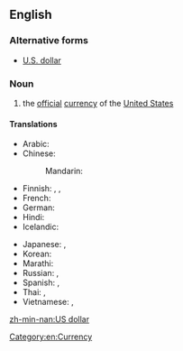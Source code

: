 ==English==

===Alternative forms===
* [[U.S. dollar]]

===Noun===
{{en-noun|head=[[US]] [[dollar]]}}
{{wikipedia|United States dollar}}

# the [[official]] [[currency]] of the [[United States]]

====Translations====
{{trans-top|official currency of the United States}}
* Arabic: {{t-|ar|دولار أمريكي|m|tr=dulaar 'amriikiy}}
* Chinese:
*: Mandarin: {{t-|cmn|美元|tr=Měiyuán|sc=Hani}}
* Finnish: {{t-|fi|Yhdysvaltain dollari}},  {{t+|fi|dollari}},  {{t-|fi|US-dollari}}
* French: {{t-|fr|dollar américain|m}}
* German: {{t+|de|US-Dollar|m}}
* Hindi: {{t-|hi|अमेरिकी डॉलर|m|tr=amērikī ḍolar|sc=Deva}}
* Icelandic: {{t-|is|bandaríkjadalur}}
{{trans-mid}}
* Japanese: {{t-|ja|アメリカ・ドル|tr=Amerika-doru}},  {{t-|ja|米ドル|tr=Bei-doru}}
* Korean: {{t-|ko|미국 달러|tr=Miguk dalleo|sc=Kore}}
* Marathi: {{t-|mr|अमेरिकन डॉलर|m|tr=amerikana ḍǒlara|sc=Deva}}
* Russian: {{t-|ru|американский доллар|m|tr=amerikánskij dóllar}}, {{t-|ru|доллар США|m|tr=dóllar sɛ-šɛ-á}}
* Spanish: {{t-|es|dólar de EE.UU.|m}},  {{t-|es|dólar americano|m}}
* Thai: {{t-|th|ดอลลาร์สหรัฐ|tr=donlâat ràt|sc=Thai}}, {{t-|th|ดอลลาร์อเมริกัน|tr=donlâa amayrígan|sc=Thai}}
* Vietnamese: {{t-|vi|đô-la Mỹ|xs=Vietnamese}},  {{t-|vi|đồng Mỹ|xs=Vietnamese}}
{{trans-bottom}}

[[Category:en:Currency]]

[[zh-min-nan:US dollar]]